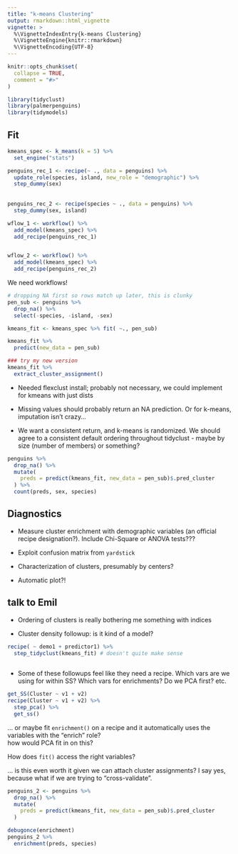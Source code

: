 ```yaml
---
title: "k-means Clustering"
output: rmarkdown::html_vignette
vignette: >
  %\VignetteIndexEntry{k-means Clustering}
  %\VignetteEngine{knitr::rmarkdown}
  %\VignetteEncoding{UTF-8}
---
```


```r
knitr::opts_chunk$set(
  collapse = TRUE,
  comment = "#>"
)
```

```r
library(tidyclust)
library(palmerpenguins)
library(tidymodels)
```

## Fit

```r
kmeans_spec <- k_means(k = 5) %>%
  set_engine("stats")

penguins_rec_1 <- recipe(~ ., data = penguins) %>%
  update_role(species, island, new_role = "demographic") %>%
  step_dummy(sex)
  
  
penguins_rec_2 <- recipe(species ~ ., data = penguins) %>%
  step_dummy(sex, island)

wflow_1 <- workflow() %>%
  add_model(kmeans_spec) %>%
  add_recipe(penguins_rec_1)


wflow_2 <- workflow() %>%
  add_model(kmeans_spec) %>%
  add_recipe(penguins_rec_2)
```

We need workflows!

```r
# dropping NA first so rows match up later, this is clunky
pen_sub <- penguins %>% 
  drop_na() %>%
  select(-species, -island, -sex)

kmeans_fit <- kmeans_spec %>% fit( ~., pen_sub)

kmeans_fit %>%
  predict(new_data = pen_sub)

### try my new version
kmeans_fit %>%
  extract_cluster_assignment()
```

* Needed flexclust install; probably not necessary, we could implement for kmeans with just dists

* Missing values should probably return an NA prediction.  Or for k-means, imputation isn't crazy...

* We want a consistent return, and k-means is randomized.  We should agree to a consistent default ordering throughout tidyclust - maybe by size (number of members) or something?


```r
penguins %>%
  drop_na() %>%
  mutate(
    preds = predict(kmeans_fit, new_data = pen_sub)$.pred_cluster
  ) %>%
  count(preds, sex, species)
```

## Diagnostics

* Measure cluster enrichment with demographic variables (an official recipe designation?).  Include Chi-Square or ANOVA tests???

* Exploit confusion matrix from `yardstick`

* Characterization of clusters, presumably by centers?

* Automatic plot?!


## talk to Emil

* Ordering of clusters is really bothering me
something with indices

* Cluster density followup: is it kind of a model?

```r
recipe( ~ demo1 + predictor1) %>%
  step_tidyclust(kmeans_fit) # doesn't quite make sense
  
```

* Some of these followups feel like they need a recipe.  Which vars are we using for within SS?  Which vars for enrichments? Do we PCA first?  etc.

```r
get_SS(Cluster ~ v1 + v2)
recipe(Cluster ~ v1 + v2) %>%
  step_pca() %>%
  get_ss()
```

... or maybe fit `enrichment()` on a recipe and it automatically uses the variables with the "enrich" role?  
how would PCA fit in on this?

How does `fit()` access the right variables?

... is this even worth it given we can attach cluster assignments?  I say yes, because what if we are trying to "cross-validate".


```r
penguins_2 <- penguins %>%
  drop_na() %>%
  mutate(
    preds = predict(kmeans_fit, new_data = pen_sub)$.pred_cluster
  ) 

debugonce(enrichment)
penguins_2 %>%
  enrichment(preds, species)
```
